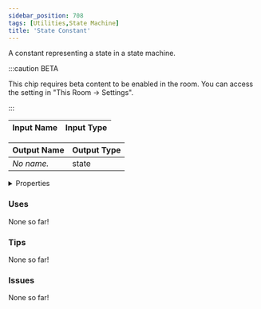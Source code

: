 ```yaml
---
sidebar_position: 708
tags: [Utilities,State Machine]
title: 'State Constant'
---
```


A constant representing a state in a state machine.

:::caution BETA

This chip requires beta content to be enabled in the room. You can access the setting in "This Room -> Settings".

:::


<EsbSvg />

| Input Name | Input Type |
|-----------|-----------|

| Output Name | Output Type |
|-----------|-----------|
| *No name.* | state |


<details>
  <summary>Properties</summary>
  <div>
    <div>
    <table>
      <thead>
        <tr>
          <th>Is beta required?</th>
          <th>✅</th>
        </tr>
        <tr>
          <th>Is this chip a trolling risk?</th>
          <th>❌</th>
        </tr>
        <tr>
          <th>Is this chip a role assignment risk?</th>
          <th>❌</th>
        </tr>
        <tr>
          <th>Chip UUID</th>
          <th>bf4f0801-2e6b-4e4b-a2df-a005fe622087</th>
        </tr>
      </thead>
    </table>
    </div>
  </div>
</details>

### Uses

None so far!

### Tips

None so far!

### Issues

None so far!